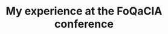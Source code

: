 ---
title: "My experience at the FoQaCIA conference" 
summary: "Magic Portfolio is a comprehensive, MDX-based, SEO-friendly, responsive portfolio template built with Once UI and Next.js."
image: "/images/blog/inl.jpg"
publishedAt: "2025-05-19"
tag: "Travel"
---